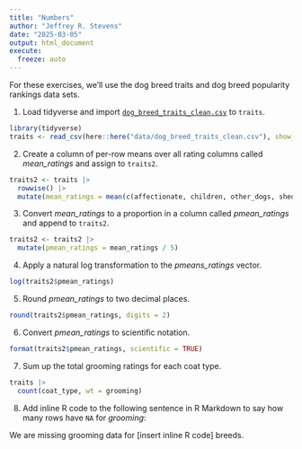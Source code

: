 ```yaml
---
title: "Numbers"
author: "Jeffrey R. Stevens"
date: "2025-03-05"
output: html_document
execute:
  freeze: auto
---
```


For these exercises, we'll use the dog breed traits and dog breed popularity rankings data sets. 

1. Load tidyverse and import [`dog_breed_traits_clean.csv`](https://jeffreyrstevens.github.io/dpavir2025/data/dog_breed_traits_clean.csv) to `traits`.

```r
library(tidyverse)
traits <- read_csv(here::here("data/dog_breed_traits_clean.csv"), show_col_types = FALSE)
```


2. Create a column of per-row means over all rating columns called _mean_ratings_ and assign to `traits2`.

```r
traits2 <- traits |> 
  rowwise() |> 
  mutate(mean_ratings = mean(c(affectionate, children, other_dogs, shedding, grooming, na.rm = TRUE)))
```

3. Convert _mean_ratings_ to a proportion in a column called _pmean_ratings_ and append to `traits2`.

```r
traits2 <- traits2 |> 
  mutate(pmean_ratings = mean_ratings / 5)
```

4. Apply a natural log transformation to the _pmeans_ratings_ vector.

```r
log(traits2$pmean_ratings)
```

5. Round _pmean_ratings_ to two decimal places.

```r
round(traits2$pmean_ratings, digits = 2)
```

6. Convert _pmean_ratings_ to scientific notation.

```r
format(traits2$pmean_ratings, scientific = TRUE)
```

7. Sum up the total grooming ratings for each coat type.

```r
traits |> 
  count(coat_type, wt = grooming)
```


8. Add inline R code to the following sentence in R Markdown to say how many rows have `NA` for _grooming_:

We are missing grooming data for [insert inline R code] breeds.
